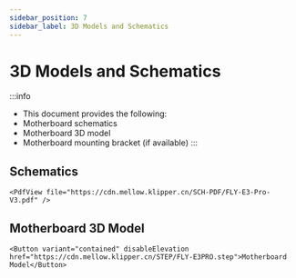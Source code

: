 ```yaml
---
sidebar_position: 7
sidebar_label: 3D Models and Schematics
---
```




# 3D Models and Schematics


:::info
* This document provides the following:
* Motherboard schematics
* Motherboard 3D model
* Motherboard mounting bracket (if available)
:::

## Schematics

    <PdfView file="https://cdn.mellow.klipper.cn/SCH-PDF/FLY-E3-Pro-V3.pdf" />


## Motherboard 3D Model

    <Button variant="contained" disableElevation href="https://cdn.mellow.klipper.cn/STEP/FLY-E3PRO.step">Motherboard Model</Button>
